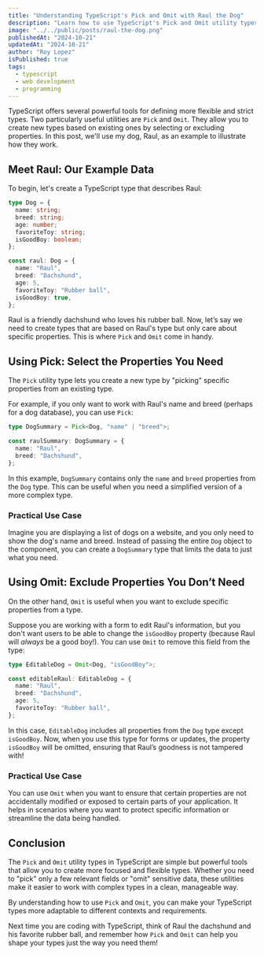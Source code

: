 ```yaml
---
title: "Understanding TypeScript's Pick and Omit with Raul the Dog"
description: "Learn how to use TypeScript's Pick and Omit utility types through a fun example featuring Raul the Dog. Master these tools for more precise typing in your projects."
image: "../../public/posts/raul-the-dog.png"
publishedAt: "2024-10-21"
updatedAt: "2024-10-21"
author: "Roy Lopez"
isPublished: true
tags:
  - typescript
  - web development
  - programming
---
```


TypeScript offers several powerful tools for defining more flexible and strict types. Two particularly useful utilities are `Pick` and `Omit`. They allow you to create new types based on existing ones by selecting or excluding properties. In this post, we'll use my dog, Raul, as an example to illustrate how they work.

## Meet Raul: Our Example Data

To begin, let's create a TypeScript type that describes Raul:

```typescript
type Dog = {
  name: string;
  breed: string;
  age: number;
  favoriteToy: string;
  isGoodBoy: boolean;
};

const raul: Dog = {
  name: "Raul",
  breed: "Dachshund",
  age: 5,
  favoriteToy: "Rubber ball",
  isGoodBoy: true,
};
```

Raul is a friendly dachshund who loves his rubber ball. Now, let’s say we need to create types that are based on Raul's type but only care about specific properties. This is where `Pick` and `Omit` come in handy.

## Using Pick: Select the Properties You Need

The `Pick` utility type lets you create a new type by "picking" specific properties from an existing type.

For example, if you only want to work with Raul's name and breed (perhaps for a dog database), you can use `Pick`:

```typescript
type DogSummary = Pick<Dog, "name" | "breed">;

const raulSummary: DogSummary = {
  name: "Raul",
  breed: "Dachshund",
};
```

In this example, `DogSummary` contains only the `name` and `breed` properties from the `Dog` type. This can be useful when you need a simplified version of a more complex type.

### Practical Use Case

Imagine you are displaying a list of dogs on a website, and you only need to show the dog's name and breed. Instead of passing the entire `Dog` object to the component, you can create a `DogSummary` type that limits the data to just what you need.

## Using Omit: Exclude Properties You Don’t Need

On the other hand, `Omit` is useful when you want to exclude specific properties from a type.

Suppose you are working with a form to edit Raul's information, but you don't want users to be able to change the `isGoodBoy` property (because Raul will _always_ be a good boy!). You can use `Omit` to remove this field from the type:

```typescript
type EditableDog = Omit<Dog, "isGoodBoy">;

const editableRaul: EditableDog = {
  name: "Raul",
  breed: "Dachshund",
  age: 5,
  favoriteToy: "Rubber ball",
};
```

In this case, `EditableDog` includes all properties from the `Dog` type except `isGoodBoy`. Now, when you use this type for forms or updates, the property `isGoodBoy` will be omitted, ensuring that Raul’s goodness is not tampered with!

### Practical Use Case

You can use `Omit` when you want to ensure that certain properties are not accidentally modified or exposed to certain parts of your application. It helps in scenarios where you want to protect specific information or streamline the data being handled.

## Conclusion

The `Pick` and `Omit` utility types in TypeScript are simple but powerful tools that allow you to create more focused and flexible types. Whether you need to "pick" only a few relevant fields or "omit" sensitive data, these utilities make it easier to work with complex types in a clean, manageable way.

By understanding how to use `Pick` and `Omit`, you can make your TypeScript types more adaptable to different contexts and requirements.

Next time you are coding with TypeScript, think of Raul the dachshund and his favorite rubber ball, and remember how `Pick` and `Omit` can help you shape your types just the way you need them!
